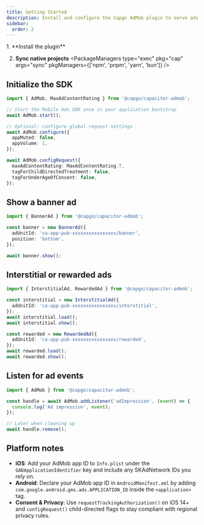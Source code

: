 ```yaml
---
title: Getting Started
description: Install and configure the Capgo AdMob plugin to serve ads inside your Capacitor application.
sidebar:
  order: 2
---
```



<Steps>
1. **Install the plugin**
   <PackageManagers pkg="@capgo/capacitor-admob" pkgManagers={['npm', 'pnpm', 'yarn', 'bun']} />

2. **Sync native projects**
   <PackageManagers type="exec" pkg="cap" args="sync" pkgManagers={['npm', 'pnpm', 'yarn', 'bun']} />
</Steps>

## Initialize the SDK

```typescript
import { AdMob, MaxAdContentRating } from '@capgo/capacitor-admob';

// Start the Mobile Ads SDK once in your application bootstrap
await AdMob.start();

// Optional: configure global request settings
await AdMob.configure({
  appMuted: false,
  appVolume: 1,
});

await AdMob.configRequest({
  maxAdContentRating: MaxAdContentRating.T,
  tagForChildDirectedTreatment: false,
  tagForUnderAgeOfConsent: false,
});
```

## Show a banner ad

```typescript
import { BannerAd } from '@capgo/capacitor-admob';

const banner = new BannerAd({
  adUnitId: 'ca-app-pub-xxxxxxxxxxxxxxxx/banner',
  position: 'bottom',
});

await banner.show();
```

## Interstitial or rewarded ads

```typescript
import { InterstitialAd, RewardedAd } from '@capgo/capacitor-admob';

const interstitial = new InterstitialAd({
  adUnitId: 'ca-app-pub-xxxxxxxxxxxxxxxx/interstitial',
});
await interstitial.load();
await interstitial.show();

const rewarded = new RewardedAd({
  adUnitId: 'ca-app-pub-xxxxxxxxxxxxxxxx/rewarded',
});
await rewarded.load();
await rewarded.show();
```

## Listen for ad events

```typescript
import { AdMob } from '@capgo/capacitor-admob';

const handle = await AdMob.addListener('adImpression', (event) => {
  console.log('Ad impression', event);
});

// Later when cleaning up
await handle.remove();
```

## Platform notes

- **iOS**: Add your AdMob app ID to `Info.plist` under the `GADApplicationIdentifier` key and include any SKAdNetwork IDs you rely on.
- **Android**: Declare your AdMob app ID in `AndroidManifest.xml` by adding `com.google.android.gms.ads.APPLICATION_ID` inside the `<application>` tag.
- **Consent & Privacy**: Use `requestTrackingAuthorization()` on iOS 14+ and `configRequest()` child-directed flags to stay compliant with regional privacy rules.
